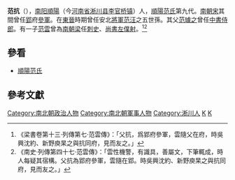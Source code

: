 '''范抗'''（{{bd|5世紀||？|catIdx=F}}），[[南阳郡|南阳]][[順陽|順陽]]（今[[河南省|河南省]][[淅川县|淅川县]][[李官桥镇|李官桥镇]]）人，[[順陽范氏|順陽范氏]]第九代。[[南朝宋|南朝宋]]其間曾任[[郢|郢]]府[[參軍|參軍]]。在[[東晉|東晉]]時期曾任安北[[將軍|將軍]][[范汪|范汪]]之五世孫。其父[[范璩之|范璩之]]曾任[[中書侍郎|中書侍郎]]。有一子[[范雲|范雲]]曾為[[南朝梁|南朝梁]]任[[刺史|刺史]]、[[尚書左僕射|尚書左僕射]]。<ref>《梁書卷第十三‧列傳第七‧范雲傳》：「父抗，爲郢府參軍，雲隨父在府，時吳興沈約、新野庾杲之與抗同府，見而友之。」</ref><ref>《南史‧列傳第四十七‧范雲傳》：「雲性機警，有識具，善屬文，下筆輒成，時人每疑其宿構。父抗為郢府參軍，雲隨在郢。時吳興沈約、新野庾杲之與抗同府，見而友之。」</ref>

==參看==
*[[順陽范氏|順陽范氏]]

==參考文獻==
{{wikisource|梁書/卷13}}
{{wikisource|南史/卷57}}
{{Reflist}}

{{DEFAULTSORT:Fan范}}
[[Category:南北朝政治人物|Category:南北朝政治人物]]
[[Category:南北朝軍事人物|Category:南北朝軍事人物]]
[[Category:淅川人|Category:淅川人]]
[[Category:順陽範氏|K]]
[[Category:_范姓|K]]